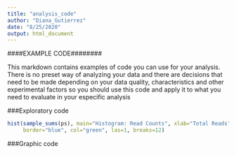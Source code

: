 ```yaml
---
title: "analysis_code"
author: "Diana_Gutierrez"
date: "8/25/2020"
output: html_document
---
```

####EXAMPLE CODE########

This markdown contains examples of code you can use for your analysis. There is no preset way of analyzing your data and there are decisions that need to be made depending on your data quality, characteristics and other experimental factors so you should use this code and apply it to what you need to evaluate in your especific analysis

###Exploratory code 

```r
hist(sample_sums(ps), main="Histogram: Read Counts", xlab="Total Reads", 
     border="blue", col="green", las=1, breaks=12)
```





###Graphic code 